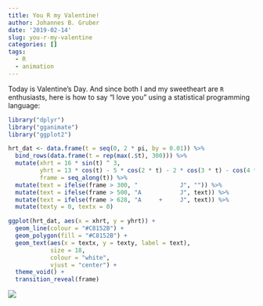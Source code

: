 ```yaml
---
title: You R my Valentine!
author: Johannes B. Gruber
date: '2019-02-14'
slug: you-r-my-valentine
categories: []
tags:
  - R
  - animation
---
```


Today is Valentine's Day. And since both I and my sweetheart are `R` enthusiasts, here is how to say "I love you" using a statistical programming language:

```r
library("dplyr")
library("gganimate")
library("ggplot2")

hrt_dat <- data.frame(t = seq(0, 2 * pi, by = 0.01)) %>%
  bind_rows(data.frame(t = rep(max(.$t), 300))) %>% 
  mutate(xhrt = 16 * sin(t) ^ 3,
         yhrt = 13 * cos(t) - 5 * cos(2 * t) - 2 * cos(3 * t) - cos(4 * t),
         frame = seq_along(t)) %>% 
  mutate(text = ifelse(frame > 300, "            J", "")) %>%
  mutate(text = ifelse(frame > 500, "A           J", text)) %>%
  mutate(text = ifelse(frame > 628, "A     +     J", text)) %>% 
  mutate(texty = 0, textx = 0)

ggplot(hrt_dat, aes(x = xhrt, y = yhrt)) +
  geom_line(colour = "#C8152B") +
  geom_polygon(fill = "#C8152B") +
  geom_text(aes(x = textx, y = texty, label = text), 
            size = 18, 
            colour = "white",
            vjust = "center") +
  theme_void() +
  transition_reveal(frame)
```

![](https://www.johannesbgruber.eu/img/heart.gif)
